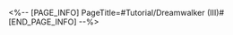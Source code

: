 <%-- [PAGE_INFO]
PageTitle=#Tutorial/Dreamwalker (III)#
[END_PAGE_INFO] --%>
{{Tutorial
|sort      = 606604
|title     = Dreamwalker (III)
|subtitle  = 
|type      = Adventure
|about     = 
|image1    = Tutorial Dreamwalker (III) 1.png{{subst:void|<!--$UPLOAD:<<SpriteOutput/TutorialPic/TutorialPage_606604.png>-<Tutorial Dreamwalker (III) 1.png>-<Tutorial Files>>-->}}
|text1     = Interacting with the {{Color|h|nobold=1|Bubble Tower}} again will {{Color|h|nobold=1|retrieve}} the Bubble Charges you are currently carrying, and will also make the converged {{Color|h|nobold=1|Bubble Bridge collapse}} and return to their original state.
}}